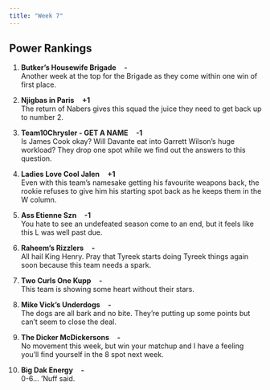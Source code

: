 ```yaml
---
title: "Week 7"
---
```


<h2 class="subtitle">Power Rankings</h2>

1. **Butker's Housewife Brigade** &nbsp;&nbsp; **-**
    <br> Another week at the top for the Brigade as they come within one win of first place.
    
2. **Njigbas in Paris** &nbsp;&nbsp; **+1**
    <br> The return of Nabers gives this squad the juice they need to get back up to number 2.
    
3. **Team10Chrysler - GET A NAME** &nbsp;&nbsp; **-1**
    <br> Is James Cook okay? Will Davante eat into Garrett Wilson's huge workload? They drop one spot while we find out the answers to this question.

4. **Ladies Love Cool Jalen** &nbsp;&nbsp; **+1**
    <br> Even with this team's namesake getting his favourite weapons back, the rookie refuses to give him his starting spot back as he keeps them in the W column.

5. **Ass Etienne Szn** &nbsp;&nbsp; **-1**
    <br> You hate to see an undefeated season come to an end, but it feels like this L was well past due.

6. **Raheem's Rizzlers** &nbsp;&nbsp; **-**
    <br> All hail King Henry. Pray that Tyreek starts doing Tyreek things again soon because this team needs a spark.

7. **Two Curls One Kupp** &nbsp;&nbsp; **-**
    <br> This team is showing some heart without their stars.

8. **Mike Vick's Underdogs** &nbsp;&nbsp; **-**
    <br> The dogs are all bark and no bite. They're putting up some points but can't seem to close the deal.

9. **The Dicker McDickersons** &nbsp;&nbsp; **-**
    <br> No movement this week, but win your matchup and I have a feeling you'll find yourself in the 8 spot next week.

10. **Big Dak Energy** &nbsp;&nbsp; **-**
    <br> 0-6... 'Nuff said.
